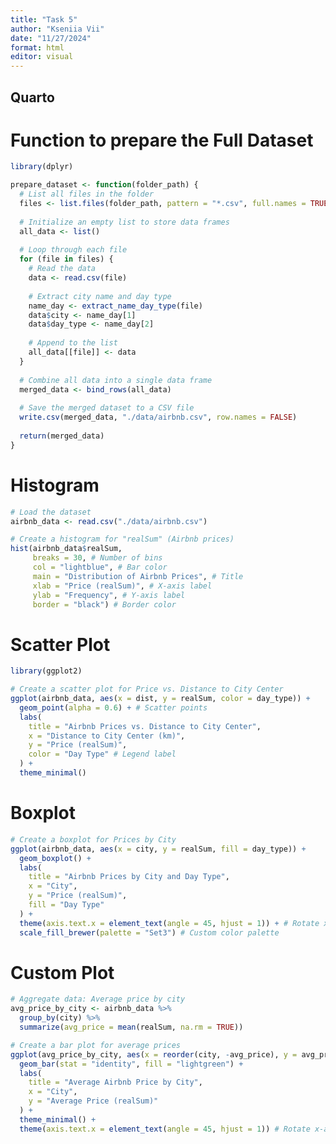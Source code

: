 ```yaml
---
title: "Task 5"
author: "Kseniia Vii"
date: "11/27/2024"
format: html
editor: visual
---
```


## Quarto

# Function to prepare the Full Dataset

```r
library(dplyr)
```

```r
prepare_dataset <- function(folder_path) {
  # List all files in the folder
  files <- list.files(folder_path, pattern = "*.csv", full.names = TRUE)
  
  # Initialize an empty list to store data frames
  all_data <- list()
  
  # Loop through each file
  for (file in files) {
    # Read the data
    data <- read.csv(file)
    
    # Extract city name and day type
    name_day <- extract_name_day_type(file)
    data$city <- name_day[1]
    data$day_type <- name_day[2]
    
    # Append to the list
    all_data[[file]] <- data
  }
  
  # Combine all data into a single data frame
  merged_data <- bind_rows(all_data)
  
  # Save the merged dataset to a CSV file
  write.csv(merged_data, "./data/airbnb.csv", row.names = FALSE)
  
  return(merged_data)
}
```

# Histogram

```r
# Load the dataset
airbnb_data <- read.csv("./data/airbnb.csv")

# Create a histogram for "realSum" (Airbnb prices)
hist(airbnb_data$realSum,
     breaks = 30, # Number of bins
     col = "lightblue", # Bar color
     main = "Distribution of Airbnb Prices", # Title
     xlab = "Price (realSum)", # X-axis label
     ylab = "Frequency", # Y-axis label
     border = "black") # Border color
```

# Scatter Plot

```r
library(ggplot2)

# Create a scatter plot for Price vs. Distance to City Center
ggplot(airbnb_data, aes(x = dist, y = realSum, color = day_type)) +
  geom_point(alpha = 0.6) + # Scatter points
  labs(
    title = "Airbnb Prices vs. Distance to City Center",
    x = "Distance to City Center (km)",
    y = "Price (realSum)",
    color = "Day Type" # Legend label
  ) +
  theme_minimal()
```

# Boxplot

```r
# Create a boxplot for Prices by City
ggplot(airbnb_data, aes(x = city, y = realSum, fill = day_type)) +
  geom_boxplot() +
  labs(
    title = "Airbnb Prices by City and Day Type",
    x = "City",
    y = "Price (realSum)",
    fill = "Day Type"
  ) +
  theme(axis.text.x = element_text(angle = 45, hjust = 1)) + # Rotate x-axis labels
  scale_fill_brewer(palette = "Set3") # Custom color palette
```

# Custom Plot

```r
# Aggregate data: Average price by city
avg_price_by_city <- airbnb_data %>%
  group_by(city) %>%
  summarize(avg_price = mean(realSum, na.rm = TRUE))

# Create a bar plot for average prices
ggplot(avg_price_by_city, aes(x = reorder(city, -avg_price), y = avg_price)) +
  geom_bar(stat = "identity", fill = "lightgreen") +
  labs(
    title = "Average Airbnb Price by City",
    x = "City",
    y = "Average Price (realSum)"
  ) +
  theme_minimal() +
  theme(axis.text.x = element_text(angle = 45, hjust = 1)) # Rotate x-axis labels
```
